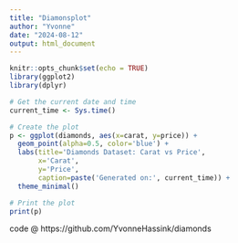 ```yaml
---
title: "Diamonsplot"
author: "Yvonne"
date: "2024-08-12"
output: html_document
---
```


```r
knitr::opts_chunk$set(echo = TRUE)
library(ggplot2)
library(dplyr)
```
```r
# Get the current date and time
current_time <- Sys.time()

# Create the plot
p <- ggplot(diamonds, aes(x=carat, y=price)) +
  geom_point(alpha=0.5, color='blue') +
  labs(title='Diamonds Dataset: Carat vs Price',
       x='Carat',
       y='Price',
       caption=paste('Generated on:', current_time)) +
  theme_minimal()

# Print the plot
print(p)
```

code @ https://github.com/YvonneHassink/diamonds
